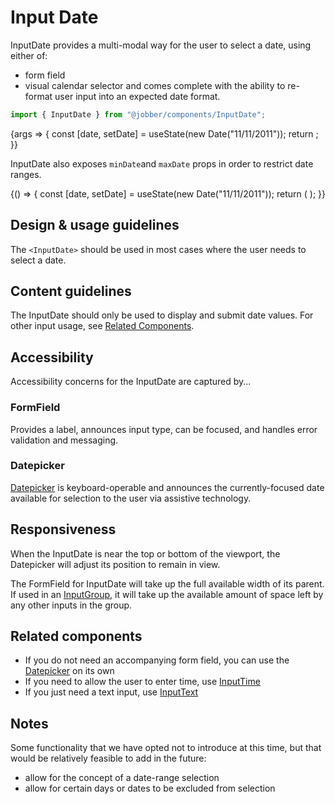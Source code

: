 
<Meta title="Components/Forms and Inputs/InputDate" component={InputDate} />

# Input Date

InputDate provides a multi-modal way for the user to select a date, using either
of:

- form field
- visual calendar selector and comes complete with the ability to re-format user
  input into an expected date format.

```ts
import { InputDate } from "@jobber/components/InputDate";
```

<Canvas>
  <Story
    name="InputDate"
    args={{
      placeholder: "Start Date",
    }}
  >
    {args => {
      const [date, setDate] = useState(new Date("11/11/2011"));
      return <InputDate {...args} value={date} onChange={setDate} />;
    }}
  </Story>
</Canvas>

<ArgsTable of={InputDate} story="InputDate" />

InputDate also exposes `minDate`and `maxDate` props in order to restrict date
ranges.

<Canvas>
  {() => {
    const [date, setDate] = useState(new Date("11/11/2011"));
    return (
      <InputDate
        minDate={new Date("11/06/2011")}
        maxDate={new Date("11/25/2011")}
        placeholder="Start Date"
        value={date}
        onChange={setDate}
      />
    );
  }}
</Canvas>

## Design & usage guidelines

The `<InputDate>` should be used in most cases where the user needs to select a
date.

## Content guidelines

The InputDate should only be used to display and submit date values. For other
input usage, see [Related Components](#related-components).

## Accessibility

Accessibility concerns for the InputDate are captured by...

### FormField

Provides a label, announces input type, can be focused, and handles error
validation and messaging.

### Datepicker

[Datepicker](../?path=/docs/components-selections-datepicker--date-picker#date-picker#accessibility)
is keyboard-operable and announces the currently-focused date available for
selection to the user via assistive technology.

## Responsiveness

When the InputDate is near the top or bottom of the viewport, the Datepicker
will adjust its position to remain in view.

The FormField for InputDate will take up the full available width of its parent.
If used in an
[InputGroup](../?path=/docs/components-forms-and-inputs-inputgroup-docs--page),
it will take up the available amount of space left by any other inputs in the
group.

## Related components

- If you do not need an accompanying form field, you can use the
  [Datepicker](../?path=/docs/components-selections-datepicker--date-picker#date-picker)
  on its own
- If you need to allow the user to enter time, use
  [InputTime](../?path=/docs/components-forms-and-inputs-inputtime--input-time)
- If you just need a text input, use
  [InputText](../?path=/docs/components-forms-and-inputs-inputtext--input-text)

## Notes

Some functionality that we have opted not to introduce at this time, but that
would be relatively feasible to add in the future:

- allow for the concept of a date-range selection
- allow for certain days or dates to be excluded from selection
